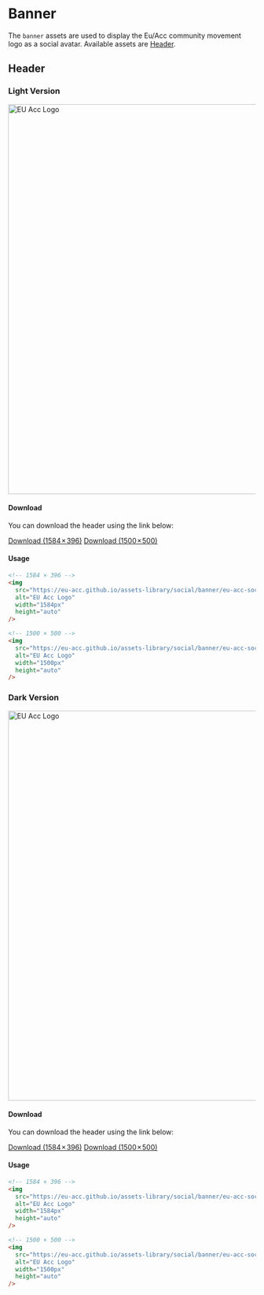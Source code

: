 
<Meta title="Asset Library/Banner" />

# Banner

The `banner` assets are used to display the Eu/Acc community movement logo as a social avatar. Available assets are [Header](#header).

## Header

### Light Version

<div id="logoPreviewDark">
  <img
    src="social/banner/eu-acc-social-linkedin-banner-dark.png"
    alt="EU Acc Logo"
    width="792px"
    height="auto"
  />
</div>

#### Download

You can download the header using the link below:

<a id="linkDownload" href="social/banner/eu-acc-social-linkedin-banner-dark.png" download="eu-acc-social-linkedin-banner-dark.png">Download (1584 × 396)</a>
<a id="linkDownload" href="social/banner/eu-acc-social-twitter-banner-dark.png" download="eu-acc-social-twitter-banner-dark.png">Download (1500 × 500)</a>

#### Usage

```html
<!-- 1584 × 396 -->
<img
  src="https://eu-acc.github.io/assets-library/social/banner/eu-acc-social-linkedin-banner-dark.png"
  alt="EU Acc Logo"
  width="1584px"
  height="auto"
/>

<!-- 1500 × 500 -->
<img
  src="https://eu-acc.github.io/assets-library/social/banner/eu-acc-social-twitter-banner-dark.png"
  alt="EU Acc Logo"
  width="1500px"
  height="auto"
/>
```

### Dark Version

<div id="logoPreviewLight">
  <img
    src="social/banner/eu-acc-social-linkedin-banner-light.png"
    alt="EU Acc Logo"
    width="792px"
    height="auto"
  />
</div>

#### Download

You can download the header using the link below:

<a id="linkDownload" href="social/banner/eu-acc-social-linkedin-banner-light.png" download="eu-acc-social-linkedin-banner-light.png">Download (1584 × 396)</a>
<a id="linkDownload" href="social/banner/eu-acc-social-twitter-banner-light.png" download="eu-acc-social-twitter-banner-light.png">Download (1500 × 500)</a>

#### Usage

```html
<!-- 1584 × 396 -->
<img
  src="https://eu-acc.github.io/assets-library/social/banner/eu-acc-social-linkedin-banner-light.png"
  alt="EU Acc Logo"
  width="1584px"
  height="auto"
/>

<!-- 1500 × 500 -->
<img
  src="https://eu-acc.github.io/assets-library/social/banner/eu-acc-social-twitter-banner-light.png"
  alt="EU Acc Logo"
  width="1500px"
  height="auto"
/>
```
